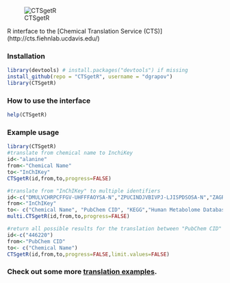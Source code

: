 ![CTSgetR](https://github.com/dgrapov/CTSgetR/blob/master/etc/ctsgetR_logo.png?raw=true)

R interface to the [Chemical Translation Service (CTS)] (http://cts.fiehnlab.ucdavis.edu/)

### Installation
```r
library(devtools) # install.packages("devtools") if missing
install_github(repo = "CTSgetR", username = "dgrapov")
library(CTSgetR)
```

### How to use the interface
```r
help(CTSgetR)
```

### Example usage
```r
library(CTSgetR)
#translate from chemical name to InchiKey
id<-"alanine"
from<-"Chemical Name"
to<-"InChIKey"
CTSgetR(id,from,to,progress=FALSE)

#translate from "InChIKey" to multiple identifiers
id<-c("DMULVCHRPCFFGV-UHFFFAOYSA-N","ZPUCINDJVBIVPJ-LJISPDSOSA-N","ZAGRKAFMISFKIO-QMTHXVAHSA-N")
from<-"InChIKey"
to<- c("Chemical Name", "PubChem CID", "KEGG","Human Metabolome Database")
multi.CTSgetR(id,from,to,progress=FALSE)

#return all possible results for the translation between "PubChem CID" and "Chemical Name"
id<-c("446220")
from<-"PubChem CID"
to<- c("Chemical Name")
CTSgetR(id,from,to,progress=FALSE,limit.values=FALSE)
```


### Check out some more [translation examples](https://github.com/dgrapov/CTSgetR/wiki/Chemical-Translation-System-in-R).

